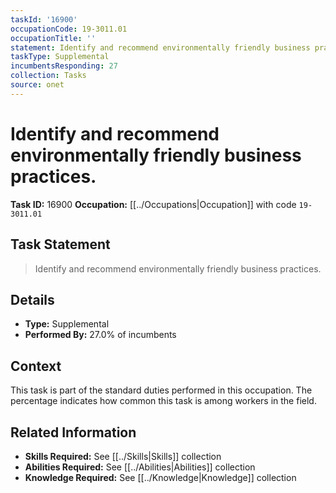 ```yaml
---
taskId: '16900'
occupationCode: 19-3011.01
occupationTitle: ''
statement: Identify and recommend environmentally friendly business practices.
taskType: Supplemental
incumbentsResponding: 27
collection: Tasks
source: onet
---
```

# Identify and recommend environmentally friendly business practices.

**Task ID:** 16900
**Occupation:** [[../Occupations|Occupation]] with code `19-3011.01`

## Task Statement

> Identify and recommend environmentally friendly business practices.

## Details

- **Type:** Supplemental
- **Performed By:** 27.0% of incumbents

## Context

This task is part of the standard duties performed in this occupation. The percentage indicates how common this task is among workers in the field.

## Related Information

- **Skills Required:** See [[../Skills|Skills]] collection
- **Abilities Required:** See [[../Abilities|Abilities]] collection
- **Knowledge Required:** See [[../Knowledge|Knowledge]] collection
